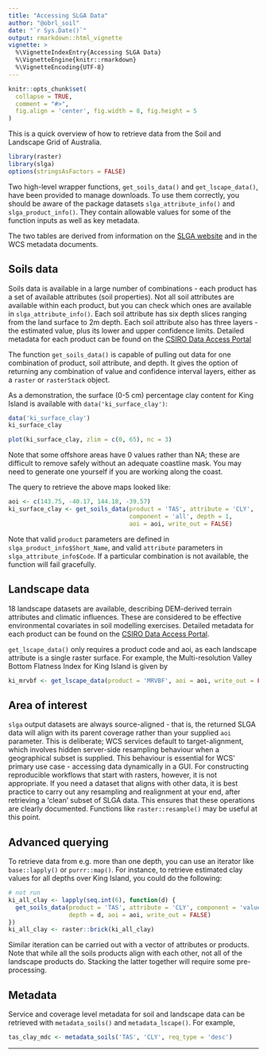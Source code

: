```yaml
---
title: "Accessing SLGA Data"
author: "@obrl_soil"
date: "`r Sys.Date()`"
output: rmarkdown::html_vignette
vignette: >
  %\VignetteIndexEntry{Accessing SLGA Data}
  %\VignetteEngine{knitr::rmarkdown}
  %\VignetteEncoding{UTF-8}
---
```


```r
knitr::opts_chunk$set(
  collapse = TRUE,
  comment = "#>",
  fig.align = 'center', fig.width = 8, fig.height = 5
)
```

This is a quick overview of how to retrieve data from the Soil and Landscape Grid of Australia.

```r
library(raster)
library(slga)
options(stringsAsFactors = FALSE)
```

Two high-level wrapper functions, `get_soils_data()` and `get_lscape_data()`, have been provided to manage downloads. To use them correctly, you should be aware of the package datasets `slga_attribute_info()` and `slga_product_info()`. They contain allowable values for some of the function inputs as well as key metadata.

The two tables are derived from information on the [SLGA website](http://www.clw.csiro.au/aclep/soilandlandscapegrid/index.html) and in the WCS metadata documents.

## Soils data

Soils data is available in a large number of combinations - each product has a set of available attributes (soil properties). Not all soil attributes are available within each product, but you can check which ones are available in `slga_attribute_info()`. Each soil attribute has six depth slices ranging from the land surface to 2m depth. Each soil attribute also has three layers - the estimated value, plus its lower and upper confidence limits. Detailed metadata for each product can be found on the [CSIRO Data Access Portal](https://data.csiro.au/dap/home?execution=e3s1)

The function `get_soils_data()` is capable of pulling out data for one combination of product, soil attribute, and depth. It gives the option of returning any combination of value and confidence interval layers, either as a `raster` or `rasterStack` object.

As a demonstration, the surface (0-5 cm) percentage clay content for King Island is available with `data('ki_surface_clay')`:

```r
data('ki_surface_clay')
ki_surface_clay
```

```r
plot(ki_surface_clay, zlim = c(0, 65), nc = 3)
```

Note that some offshore areas have 0 values rather than NA; these are difficult to remove safely without an adequate coastline mask. You may need to generate one yourself if you are working along the coast.

The query to retrieve the above maps looked like:

```r
aoi <- c(143.75, -40.17, 144.18, -39.57)
ki_surface_clay <- get_soils_data(product = 'TAS', attribute = 'CLY',
                                  component = 'all', depth = 1,
                                  aoi = aoi, write_out = FALSE)

```

Note that valid `product` parameters are defined in `slga_product_info$Short_Name`, and valid `attribute` parameters in `slga_attribute_info$Code`. If a particular combination is not available, the function will fail gracefully.

## Landscape data

18 landscape datasets are available, describing DEM-derived terrain attributes and climatic influences. These are considered to be effective environmental covariates in soil modelling exercises. Detailed metadata for each product can be found on the [CSIRO Data Access Portal](https://data.csiro.au/dap/home?execution=e3s1).

`get_lscape_data()` only requires a product code and aoi, as each landscape attribute is a single raster surface. For example, the Multi-resolution Valley Bottom Flatness Index for King Island is given by

```r
ki_mrvbf <- get_lscape_data(product = 'MRVBF', aoi = aoi, write_out = FALSE)
```

## Area of interest

`slga` output datasets are always source-aligned - that is, the returned SLGA data will align with its parent coverage rather than your supplied `aoi` parameter. This is deliberate; WCS services default to target-alignment, which involves hidden server-side resampling behaviour when a geographical subset is supplied. This behaviour is essential for WCS' primary use case - accessing data dynamically  in a GUI. For constructing reproducible workflows that start with rasters, however, it is not appropriate. If you need a dataset that aligns with other data, it is best practice to carry out any resampling and realignment at your end, after retrieving a 'clean' subset of SLGA data. This ensures that these operations are clearly documented. Functions like `raster::resample()` may be useful at this point.

## Advanced querying

To retrieve data from e.g. more than one depth, you can use an iterator like `base::lapply()` or `purrr::map()`. For instance, to retrieve estimated clay values for all depths over King Island, you could do the following:

```r
# not run
ki_all_clay <- lapply(seq.int(6), function(d) {
  get_soils_data(product = 'TAS', attribute = 'CLY', component = 'value',
                 depth = d, aoi = aoi, write_out = FALSE)
})
ki_all_clay <- raster::brick(ki_all_clay)

```

Similar iteration can be carried out with a vector of attributes or products. Note that while all the soils products align with each other, not all of the landscape products do. Stacking the latter together will require some pre-processing.

## Metadata

Service and coverage level metadata for soil and landscape data can be retrieved with `metadata_soils()` and `metadata_lscape()`. For example, 

```r
tas_clay_mdc <- metadata_soils('TAS', 'CLY', req_type = 'desc')
```

***
